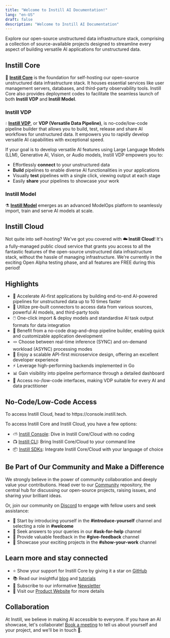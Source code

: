 ```yaml
---
title: "Welcome to Instill AI Documentation!"
lang: "en-US"
draft: false
description: "Welcome to Instill AI Documentation"
---
```


Explore our open-source unstructured data infrastructure stack, comprising a collection of source-available projects designed to streamline every aspect of building versatile AI applications for unstructured data.

<ZoomableImg
  src="https://raw.githubusercontent.com/instill-ai/.github/main/img/instill-projects.svg"
  alt="Open-source Unstructured Data Infrastructure Stack"
  width="600px"
/>

## Instill Core

🔮 [**Instill Core**](https://github.com/instill-ai/core) is the foundation for self-hosting our open-source unstructured data infrastructure stack.
It houses essential services like user management servers, databases, and third-party observability tools.
Instill Core also provides deployment codes to facilitate the seamless launch of both **Instill VDP** and **Instill Model**.

### Instill VDP

💧 [**Instill VDP**](https://github.com/instill-ai/vdp), or **VDP (Versatile Data Pipeline)**, is no-code/low-code pipeline builder that allows you to build, test, release and share AI workflows for unstructured data.
It empowers you to rapidly develop versatile AI capabilities with exceptional speed.

If your goal is to develop versatile AI features using Large Language Models (LLM), Generative AI, Vision, or Audio models, Instill VDP empowers you to:

- Effortlessly **connect** to your unstructured data
- **Build** pipelines to enable diverse AI functionalities in your applications
- Visually **test** pipelines with a single click, viewing output at each stage
- Easily **share** your pipelines to showcase your work

<ZoomableImg
  src="https://raw.githubusercontent.com/instill-ai/.github/main/img/instill-cloud-demo-generative-art-template.gif"
  alt="Build, test and share your pipelines - No code required!"
  width="600px"
/>

### Instill Model

⚗️ [**Instill Model**](https://github.com/instill-ai/model) emerges as an advanced ModelOps platform to seamlessly import, train and serve AI models at scale.

## Instill Cloud

Not quite into self-hosting? We've got you covered with **☁️ Instill Cloud**!
It's a fully-managed public cloud service that grants you access to all the fantastic features of the open-source unstructured data infrastructure stack, without the hassle of managing infrastructure.
We're currently in the exciting Open Alpha testing phase, and all features are FREE during this period!

<CtaButton
  text="🚀 Try Instill Cloud Free"
  link="https://console.instill.tech/?utm_source=documentation&utm_medium=link"
/>

## Highlights

- 🚀 Accelerate AI-first applications by building end-to-end AI-powered pipelines for unstructured data up to 10 times faster
- 🔌 Utilize pre-built connectors to access data from various sources, powerful AI models, and third-party tools
- 🖱️ One-click import & deploy models and standardise AI task output formats for data integration
- 🌟 Benefit from a no-code drag-and-drop pipeline builder, enabling quick and customizable application development
- 🪢 Choose between real-time inference (SYNC) and on-demand workload (ASYNC) processing modes
- 🧁 Enjoy a scalable API-first microservice design, offering an excellent developer experience
- ⚡️ Leverage high-performing backends implemented in Go
- 📊 Gain visibility into pipeline performance through a detailed dashboard
- 🤠 Access no-/low-code interfaces, making VDP suitable for every AI and data practitioner

## No-Code/Low-Code Access

<InfoBlock type="info" title="Info">
  To access Instill Cloud, head to https://console.instill.tech.
</InfoBlock>

To access Instill Core and Instill Cloud, you have a few options:

- ⛅ [Instill Console](https://github.com/instill-ai/console): Dive in Instill Core/Cloud with no coding
- 📺 [Instill CLI](https://github.com/instill-ai/cli): Bring Instill Core/Cloud to your command line
- 📦 [Instill SDKs](/docs/latest/sdk/python): Integrate Instill Core/Cloud with your language of choice

## Be Part of Our Community and Make a Difference

We strongly believe in the power of community collaboration and deeply value your contributions.
Head over to our [Community](https://github.com/instill-ai/community) repository, the central hub for discussing our open-source projects, raising issues, and sharing your brilliant ideas.

Or, join our community on [Discord](https://discord.gg/sevxWsqpGh) to engage with fellow users and seek assistance:

- 👋 Start by introducing yourself in the **#introduce-yourself** channel and selecting a role in **#welcome**
- 🫶 Seek answers to your queries in our **#ask-for-help** channel
- 🙏 Provide valuable feedback in the **#give-feedback** channel
- 💎 Showcase your exciting projects in the **#show-your-work** channel

## Learn more and stay connected

- ⭐️ Show your support for Instill Core by giving it a star on [GitHub](https://github.com/instill-ai)
- 📚 Read our insightful [blog](/blog/?utm_source=documentation&utm_medium=link) and [tutorials](/tutorials/?utm_source=documentation&utm_medium=link)
- 📖 Subscribe to our informative [Newsletter](/newsletter/?utm_source=documentation&utm_medium=link)
- 🚀 Visit our [Product Website](/?utm_source=documentation&utm_medium=link) for more details

## Collaboration

At Instill, we believe in making AI accessible to everyone.
If you have an AI showcase, let's collaborate!
[Book a meeting](https://calendly.com/instill-ai/chat-with-us) to tell us about yourself and your project, and we'll be in touch 👐.

